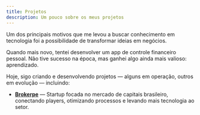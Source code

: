 ```yaml
---
title: Projetos
description: Um pouco sobre os meus projetos
---
```


Um dos principais motivos que me levou a buscar conhecimento em tecnologia foi a possibilidade de transformar ideias em negócios.  

Quando mais novo, tentei desenvolver um app de controle financeiro pessoal. Não tive sucesso na época, mas ganhei algo ainda mais valioso: aprendizado.  

Hoje, sigo criando e desenvolvendo projetos — alguns em operação, outros em evolução — incluindo:

- [**Brokerpe**](https://www.brokerpe.com/) — Startup focada no mercado de capitais brasileiro, conectando players, otimizando processos e levando mais tecnologia ao setor.  
